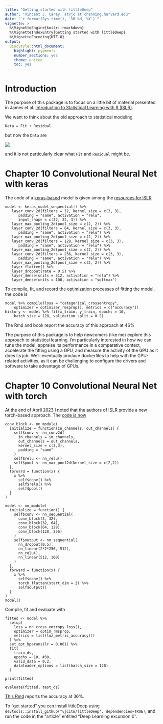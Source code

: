 ```yaml
---
title: "Getting started with littleDeep"
author: "Vincent J. Carey, stvjc at channing.harvard.edu"
date: "`r format(Sys.time(), '%B %d, %Y')`"
vignette: >
  %\VignetteEngine{knitr::rmarkdown}
  %\VignetteIndexEntry{Getting started with littleDeep}
  %\VignetteEncoding{UTF-8}
output:
  BiocStyle::html_document:
    highlight: pygments
    number_sections: yes
    theme: united
    toc: yes
---
```


# Introduction

The purpose of this package is to focus on a little bit of material
presented in James et al. [Introduction to Statistical Learning with R (ISLR)](https://www.statlearning.com/).

We want to think about the old approach to statistical modeling
```
Data = Fit + Residual
```
but now the `Data` are

![](img25.jpg)

and it is not particularly clear what `Fit` and `Residual` might be.

# Chapter 10 Convolutional Neural Net with keras

The code of a [keras-based](https://keras.io) model is given
among the 
[resources for ISLR](https://hastie.su.domains/ISLR2/Labs/Rmarkdown_Notebooks/Ch10-deeplearning-lab-keras.Rmd)

```
model <- keras_model_sequential() %>%
   layer_conv_2d(filters = 32, kernel_size = c(3, 3),
      padding = "same", activation = "relu",
      input_shape = c(32, 32, 3)) %>%
   layer_max_pooling_2d(pool_size = c(2, 2)) %>%
   layer_conv_2d(filters = 64, kernel_size = c(3, 3),
      padding = "same", activation = "relu") %>%
   layer_max_pooling_2d(pool_size = c(2, 2)) %>%
   layer_conv_2d(filters = 128, kernel_size = c(3, 3),
      padding = "same", activation = "relu") %>%
   layer_max_pooling_2d(pool_size = c(2, 2)) %>%
   layer_conv_2d(filters = 256, kernel_size = c(3, 3),
      padding = "same", activation = "relu") %>%
   layer_max_pooling_2d(pool_size = c(2, 2)) %>%
   layer_flatten() %>%
   layer_dropout(rate = 0.5) %>%
   layer_dense(units = 512, activation = "relu") %>%
   layer_dense(units = 100, activation = "softmax")
```

To compile, fit, and record the optimization processes
of fitting the model, the code is

```
model %>% compile(loss = "categorical_crossentropy",
    optimizer = optimizer_rmsprop(), metrics = c("accuracy"))
history <- model %>% fit(x_train, y_train, epochs = 10,
    batch_size = 128, validation_split = 0.2)
```
The Rmd and book report the accuracy of this approach at 46%

The purpose of this package is to help newcomers (like me)
explore this approach to statistical learning.  I'm particularly
interested in how we can tune the model, appraise its
performance in a comparative context, accelerate the
fitting using a GPU, and measure the activity of the GPU
as it does its job.  We'll eventually produce dockerfiles
to help with the GPU-related activities, as it can be
challenging to configure the drivers and software to
take advantage of GPUs.

# Chapter 10 Convolutional Neural Net with torch

At the end of April 2023 I noted that the authors of ISLR provide a new
torch-based approach.  The [code is now](https://hastie.su.domains/ISLR2/Labs/Rmarkdown_Notebooks/Ch10-deeplearning-lab-torch.Rmd)
```
conv_block <- nn_module(
  initialize = function(in_channels, out_channels) {
    self$conv <- nn_conv2d(
      in_channels = in_channels, 
      out_channels = out_channels, 
      kernel_size = c(3,3), 
      padding = "same"
    )
    self$relu <- nn_relu()
    self$pool <- nn_max_pool2d(kernel_size = c(2,2))
  },
  forward = function(x) {
    x %>% 
      self$conv() %>% 
      self$relu() %>% 
      self$pool()
  }
)

model <- nn_module(
  initialize = function() {
    self$conv <- nn_sequential(
      conv_block(3, 32),
      conv_block(32, 64),
      conv_block(64, 128),
      conv_block(128, 256)
    )
    self$output <- nn_sequential(
      nn_dropout(0.5),
      nn_linear(2*2*256, 512),
      nn_relu(),
      nn_linear(512, 100)
    )
  },
  forward = function(x) {
    x %>% 
      self$conv() %>% 
      torch_flatten(start_dim = 2) %>% 
      self$output()
  }
)
model()
```

Compile, fit and evaluate with
```
fitted <- model %>% 
  setup(
    loss = nn_cross_entropy_loss(),
    optimizer = optim_rmsprop, 
    metrics = list(luz_metric_accuracy())
  ) %>% 
  set_opt_hparams(lr = 0.001) %>% 
  fit(
    train_ds,
    epochs = 10, #30,
    valid_data = 0.2,
    dataloader_options = list(batch_size = 128)
  )

print(fitted)

evaluate(fitted, test_ds)
```
[This Rmd](https://hastie.su.domains/ISLR2/Labs/Rmarkdown_Notebooks/Ch10-deeplearning-lab-torch.Rmd) 
reports the accuracy at 36%.

To "get started" you can install littleDeep using `devtools::install_github("vjcitn/littleDeep",
dependencies=TRUE)`, and run the code in the "article" entitled "Deep Learning excursion 0".
